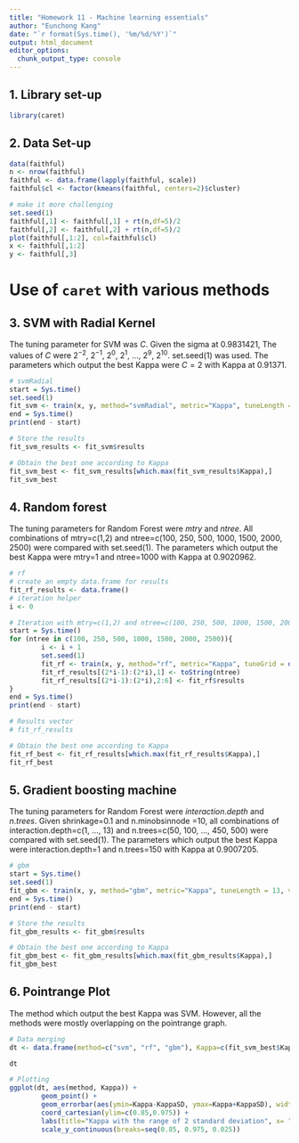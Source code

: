 ```yaml
---
title: "Homework 11 - Machine learning essentials"
author: "Eunchong Kang"
date: "`r format(Sys.time(), '%m/%d/%Y')`"
output: html_document
editor_options: 
  chunk_output_type: console
---
```



## 1. Library set-up
```r
library(caret)
```

## 2. Data Set-up
```r
data(faithful)
n <- nrow(faithful)
faithful <- data.frame(lapply(faithful, scale))
faithful$cl <- factor(kmeans(faithful, centers=2)$cluster)

# make it more challenging
set.seed(1)
faithful[,1] <- faithful[,1] + rt(n,df=5)/2
faithful[,2] <- faithful[,2] + rt(n,df=5)/2
plot(faithful[,1:2], col=faithful$cl)
x <- faithful[,1:2]
y <- faithful[,3]
```

# Use of `caret` with various methods

## 3. SVM with Radial Kernel

The tuning parameter for SVM was $C$. Given the sigma at 0.9831421, The values of $C$ were $2^{-2}$, $2^{-1}$, $2^0$, $2^1$, $...$, $2^{9}$, $2^{10}$. set.seed(1) was used. The parameters which output the best Kappa were $C=2$ with Kappa at 0.91371.

```r
# svmRadial
start = Sys.time()
set.seed(1)
fit_svm <- train(x, y, method="svmRadial", metric="Kappa", tuneLength = 13)
end = Sys.time()
print(end - start)

# Store the results
fit_svm_results <- fit_svm$results

# Obtain the best one according to Kappa
fit_svm_best <- fit_svm_results[which.max(fit_svm_results$Kappa),]
fit_svm_best
```

## 4. Random forest

The tuning parameters for Random Forest were $mtry$ and $ntree$. All combinations of mtry=c(1,2) and ntree=c(100, 250, 500, 1000, 1500, 2000, 2500) were compared with set.seed(1). The parameters which output the best Kappa were mtry=1 and ntree=1000 with Kappa at 0.9020962.


```r
# rf
# create an empty data.frame for results
fit_rf_results <- data.frame()
# iteration helper
i <- 0

# Iteration with mtry=c(1,2) and ntree=c(100, 250, 500, 1000, 1500, 2000, 2500)
start = Sys.time()
for (ntree in c(100, 250, 500, 1000, 1500, 2000, 2500)){
        i <- i + 1
        set.seed(1)
        fit_rf <- train(x, y, method="rf", metric="Kappa", tuneGrid = data.frame(mtry=c(1,2)), ntree=ntree)
        fit_rf_results[(2*i-1):(2*i),1] <- toString(ntree)
        fit_rf_results[(2*i-1):(2*i),2:6] <- fit_rf$results
}
end = Sys.time()
print(end - start)

# Results vector
# fit_rf_results

# Obtain the best one according to Kappa
fit_rf_best <- fit_rf_results[which.max(fit_rf_results$Kappa),]
fit_rf_best
```


## 5. Gradient boosting machine

The tuning parameters for Random Forest were $interaction.depth$ and $n.trees$. Given shrinkage=0.1 and n.minobsinnode =10, all combinations of interaction.depth=c(1, ..., 13) and n.trees=c(50, 100, ..., 450, 500) were compared with set.seed(1). The parameters which output the best Kappa were interaction.depth=1 and n.trees=150 with Kappa at 0.9007205.

```r
# gbm
start = Sys.time()
set.seed(1)
fit_gbm <- train(x, y, method="gbm", metric="Kappa", tuneLength = 13, verbose=FALSE)
end = Sys.time()
print(end - start)

# Store the results
fit_gbm_results <- fit_gbm$results

# Obtain the best one according to Kappa
fit_gbm_best <- fit_gbm_results[which.max(fit_gbm_results$Kappa),]
fit_gbm_best
```

## 6. Pointrange Plot

The method which output the best Kappa was SVM. However, all the methods were mostly overlapping on the pointrange graph.

```r
# Data merging
dt <- data.frame(method=c("svm", "rf", "gbm"), Kappa=c(fit_svm_best$Kappa, fit_rf_best$Kappa, fit_gbm_best$Kappa), KappaSD=c(fit_svm_best$KappaSD, fit_rf_best$KappaSD, fit_gbm_best$KappaSD))

dt

# Plotting
ggplot(dt, aes(method, Kappa)) +
        geom_point() +
        geom_errorbar(aes(ymin=Kappa-KappaSD, ymax=Kappa+KappaSD), width=0.2) +
        coord_cartesian(ylim=c(0.85,0.975)) +
        labs(title="Kappa with the range of 2 standard deviation", x= "Method", y="Kappa") +
        scale_y_continuous(breaks=seq(0.85, 0.975, 0.025))
```

